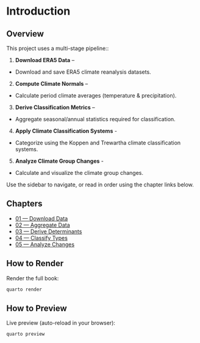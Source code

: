 <!-- ---
title: "Global Climate Classification Changes"
subtitle: "1961–1990 vs 2015–2024"
author: "Rick Forest"
description: "A Quarto book that downloads, transforms, classifies, and visualizes climate data to compare a Recent Period with a Climate Standard Reference Period."
--- -->

# Introduction {#sec-intro .unnumbered}

## Overview

This project uses a multi-stage pipeline::

1. **Download ERA5 Data** – 
  + Download and save ERA5 climate reanalysis datasets.
2. **Compute Climate Normals** – 
  + Calculate period climate averages (temperature & precipitation).
3. **Derive Classification Metrics** – 
  + Aggregate seasonal/annual statistics required for classification.
4. **Apply Climate Classification Systems** -
  + Categorize using the Koppen and Trewartha climate classification systems.
5. **Analyze Climate Group Changes** -
  + Calculate and visualize the climate group changes.

Use the sidebar to navigate, or read in order using the chapter links below.

## Chapters

- [01 — Download Data](01_download_data.qmd)  
- [02 — Aggregate Data](02_aggregate_data.qmd)  
- [03 — Derive Determinants](03_derive_determinants.qmd)  
- [04 — Classify Types](04_classify_types.qmd)  
- [05 — Analyze Changes](05_analyze_changes.qmd)  

## How to Render

Render the full book:
```bash
quarto render
```

## How to Preview

Live preview (auto-reload in your browser):
```bash
quarto preview
```
